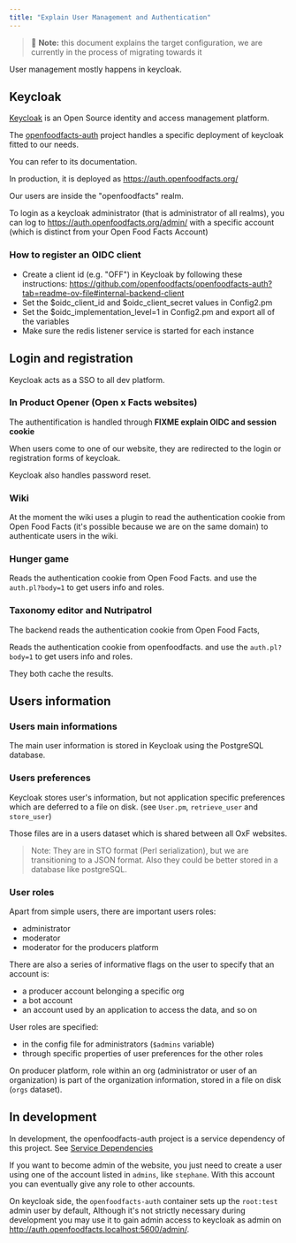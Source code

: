 ```yaml
---
title: "Explain User Management and Authentication"
---
```


> :pencil: **Note:** this document explains the target configuration,
> we are currently in the process of migrating towards it

User management mostly happens in keycloak.

## Keycloak

[Keycloak](https://www.keycloak.org/)
is an Open Source identity and access management platform.

The [openfoodfacts-auth](https://github.com/openfoodfacts/openfoodfacts-auth) project
handles a specific deployment of keycloak fitted to our needs.

You can refer to its documentation.

In production, it is deployed as https://auth.openfoodfacts.org/

Our users are inside the "openfoodfacts" realm.

To login as a keycloak administrator (that is administrator of all realms),
you can log to https://auth.openfoodfacts.org/admin/
with a specific account (which is distinct from your Open Food Facts Account)

### How to register an OIDC client

* Create a client id (e.g. "OFF") in Keycloak by following these instructions: https://github.com/openfoodfacts/openfoodfacts-auth?tab=readme-ov-file#internal-backend-client
* Set the $oidc_client_id and $oidc_client_secret values in Config2.pm
* Set the $oidc_implementation_level=1 in Config2.pm and export all of the variables
* Make sure the redis listener service is started for each instance

## Login and registration

Keycloak acts as a SSO to all dev platform.

### In Product Opener (Open x Facts websites)

The authentification is handled through **FIXME explain OIDC and session cookie**

When users come to one of our website,
they are redirected to the login or registration forms of keycloak.

Keycloak also handles password reset.

### Wiki

At the moment the wiki uses a plugin
to read the authentication cookie from Open Food Facts
(it's possible because we are on the same domain)
to authenticate users in the wiki.

### Hunger game

Reads the authentication cookie from Open Food Facts.
and use the `auth.pl?body=1` to get users info and roles.

### Taxonomy editor and Nutripatrol

The backend reads the authentication cookie from Open Food Facts,

Reads the authentication cookie from openfoodfacts.
and use the `auth.pl?body=1` to get users info and roles.

They both cache the results.

## Users information

### Users main informations

The main user information is stored in Keycloak using the PostgreSQL database.

### Users preferences

Keycloak stores user's information, but not application specific preferences
which are deferred to a file on disk. (see `User.pm`, `retrieve_user` and `store_user`)

Those files are in a users dataset which is shared between all OxF websites.

> Note: They are in STO format (Perl serialization), but we are transitioning to a JSON format. Also they could be better stored in a database like postgreSQL.


### User roles

Apart from simple users, there are important users roles:
- administrator
- moderator
- moderator for the producers platform

There are also a series of informative flags on the user to specify that an account is:
* a producer account belonging a specific org
* a bot account
* an account used by an application to access the data, and so on

User roles are specified:
* in the config file for administrators (`$admins` variable)
* through specific properties of user preferences for the other roles

On producer platform, role within an org (administrator or user of an organization)
is part of the organization information, stored in a file on disk (`orgs` dataset).

## In development

In development, the openfoodfacts-auth project is a service dependency of this project.
See [Service Dependencies](https://github.com/openfoodfacts/.github/blob/main/docs/service-dependencies.md)

If you want to become admin of the website,
you just need to create a user using one of the account listed in `admins`,
like `stephane`.
With this account you can eventually give any role to other accounts.

On keycloak side,
the `openfoodfacts-auth` container sets up the `root:test` admin user by default,
Although it's not strictly necessary during development
you may use it to gain admin access to keycloak as admin
on http://auth.openfoodfacts.localhost:5600/admin/.
